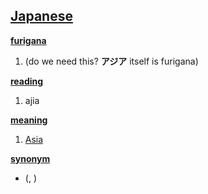 == [[Japanese]] ==                                          

'''[[furigana]]'''
# (do we need this? '''アジア''' itself is furigana)

'''[[reading]]'''
# ajia

'''[[meaning]]'''
# [[Asia]]

'''[[synonym]]'''
* [[]] ([[]], )